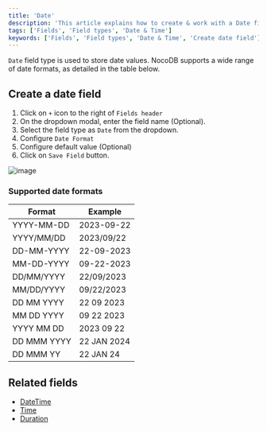 ```yaml
---
title: 'Date'
description: 'This article explains how to create & work with a Date field.'
tags: ['Fields', 'Field types', 'Date & Time']
keywords: ['Fields', 'Field types', 'Date & Time', 'Create date field']
---
```



`Date` field type is used to store date values. NocoDB supports a wide range of date formats, as detailed in the table below.

## Create a date field
1. Click on `+` icon to the right of `Fields header`
2. On the dropdown modal, enter the field name (Optional).
3. Select the field type as `Date` from the dropdown.
4. Configure `Date Format`
5. Configure default value (Optional)
6. Click on `Save Field` button.

![image](/img/v2/fields/types/date.png)

### Supported date formats
| Format       | Example      |
|--------------|--------------|
| YYYY-MM-DD   | 2023-09-22   |
| YYYY/MM/DD   | 2023/09/22   |
| DD-MM-YYYY   | 22-09-2023   |
| MM-DD-YYYY   | 09-22-2023   |
| DD/MM/YYYY   | 22/09/2023   |
| MM/DD/YYYY   | 09/22/2023   |
| DD MM YYYY   | 22 09 2023   |
| MM DD YYYY   | 09 22 2023   |
| YYYY MM DD   | 2023 09 22   |
| DD MMM YYYY  | 22 JAN 2024  |
| DD MMM YY    | 22 JAN 24    |

## Related fields
- [DateTime](/docs/product-docs/fields/field-types/date-time-based/date-time)
- [Time](/docs/product-docs/fields/field-types/date-time-based/time)
- [Duration](/docs/product-docs/fields/field-types/date-time-based/duration)